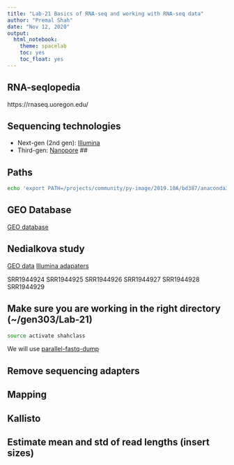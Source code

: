 ```yaml
---
title: "Lab-21 Basics of RNA-seq and working with RNA-seq data"
author: "Premal Shah"
date: "Nov 12, 2020"
output: 
  html_notebook:
    theme: spacelab
    toc: yes
    toc_float: yes
---
```


## RNA-seqlopedia
https://rnaseq.uoregon.edu/

## Sequencing technologies
- Next-gen (2nd gen): [Illumina](https://www.youtube.com/watch?v=fCd6B5HRaZ8)
- Third-gen: [Nanopore](https://www.youtube.com/watch?v=E9-Rm5AoZGw)
## 

## Paths
```bash
echo 'export PATH=/projects/community/py-image/2019.10A/bd387/anaconda3-intel17/bin:$PATH' >> ~/.bash_profile
```

## GEO Database
[GEO database](https://www.ncbi.nlm.nih.gov/geo/)

## Nedialkova study
[GEO data](https://www.ncbi.nlm.nih.gov/geo/query/acc.cgi?acc=GSE67387)
[Illumina adapaters](https://support.illumina.com/content/dam/illumina-support/documents/documentation/chemistry_documentation/experiment-design/illumina-adapter-sequences-1000000002694-14.pdf)

SRR1944924
SRR1944925
SRR1944926
SRR1944927
SRR1944928
SRR1944929

## Make sure you are working in the right directory (~/gen303/Lab-21)
```bash
source activate shahclass
```

We will use [parallel-fastq-dump](https://github.com/rvalieris/parallel-fastq-dump)

## Remove sequencing adapters

## Mapping

## Kallisto

## Estimate mean and std of read lengths (insert sizes)

















